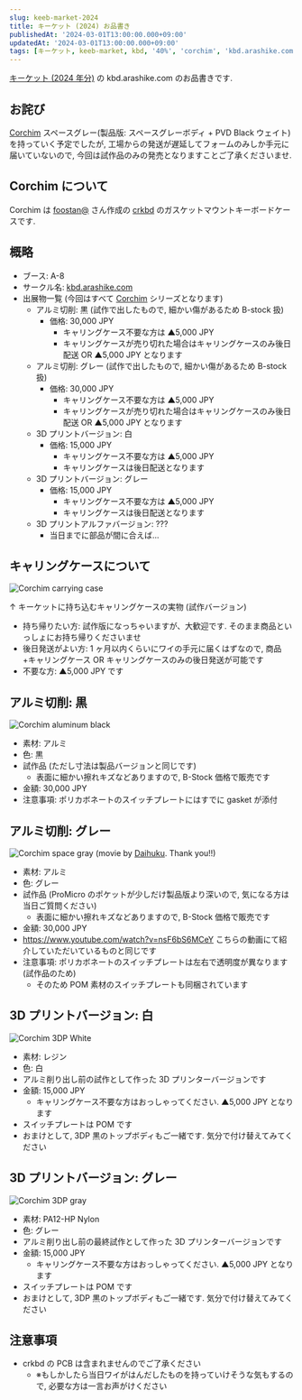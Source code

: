 ```yaml
---
slug: keeb-market-2024
title: キーケット (2024) お品書き
publishedAt: '2024-03-01T13:00:00.000+09:00'
updatedAt: '2024-03-01T13:00:00.000+09:00'
tags: [キーケット, keeb-market, kbd, '40%', 'corchim', 'kbd.arashike.com']
---
```


[キーケット (2024 年分)](https://keeb-market.jp/) の kbd.arashike.com のお品書きです.

## お詫び

[Corchim](https://kbd.arashike.com/corchim) スペースグレー(製品版: スペースグレーボディ + PVD Black ウェイト) を持っていく予定でしたが,
工場からの発送が遅延してフォームのみしか手元に届いていないので, 今回は試作品のみの発売となりますことご了承くださいませ.

## Corchim について

Corchim は [foostan@](https://twitter.com/foostan) さん作成の [crkbd](https://github.com/foostan/crkbd) のガスケットマウントキーボードケースです.

## 概略

- ブース: A-8
- サークル名: [kbd.arashike.com](https://kbd.arashike.com)
- 出展物一覧 (今回はすべて [Corchim](https://kbd.arashike.com/corchim) シリーズとなります)
  - アルミ切削: 黒 (試作で出したもので, 細かい傷があるため B-stock 扱)
    - 価格: 30,000 JPY
      - キャリングケース不要な方は ▲5,000 JPY
      - キャリングケースが売り切れた場合はキャリングケースのみ後日配送 OR ▲5,000 JPY となります
  - アルミ切削: グレー (試作で出したもので, 細かい傷があるため B-stock 扱)
    - 価格: 30,000 JPY
      - キャリングケース不要な方は ▲5,000 JPY
      - キャリングケースが売り切れた場合はキャリングケースのみ後日配送 OR ▲5,000 JPY となります
  - 3D プリントバージョン: 白
    - 価格: 15,000 JPY
      - キャリングケース不要な方は ▲5,000 JPY
      - キャリングケースは後日配送となります
  - 3D プリントバージョン: グレー
    - 価格: 15,000 JPY
      - キャリングケース不要な方は ▲5,000 JPY
      - キャリングケースは後日配送となります
  - 3D プリントアルファバージョン: ???
    - 当日までに部品が間に合えば...

## キャリングケースについて

![Corchim carrying case](./carrying-case.jpg)

↑ キーケットに持ち込むキャリングケースの実物 (試作バージョン)

- 持ち帰りたい方: 試作版になっちゃいますが、大歓迎です. そのまま商品といっしょにお持ち帰りくださいませ
- 後日発送がよい方: 1 ヶ月以内くらいにワイの手元に届くはずなので, 商品+キャリングケース OR キャリングケースのみの後日発送が可能です
- 不要な方: ▲5,000 JPY です

## アルミ切削: 黒

![Corchim aluminum black](./aluminum-black.jpg)

- 素材: アルミ
- 色: 黒
- 試作品 (ただし寸法は製品バージョンと同じです)
  - 表面に細かい擦れキズなどありますので, B-Stock 価格で販売です
- 金額: 30,000 JPY
- 注意事項: ポリカボネートのスイッチプレートにはすでに gasket が添付

## アルミ切削: グレー

![Corchim space gray](./photo-by-daihuku.png) (movie by [Daihuku](https://twitter.com/Daihuku0015). Thank you!!)

- 素材: アルミ
- 色: グレー
- 試作品 (ProMicro のポケットが少しだけ製品版より深いので, 気になる方は当日ご質問ください)
  - 表面に細かい擦れキズなどありますので, B-Stock 価格で販売です
- 金額: 30,000 JPY
- https://www.youtube.com/watch?v=nsF6bS6MCeY こちらの動画にて紹介していただいているものと同じです
- 注意事項: ポリカボネートのスイッチプレートは左右で透明度が異なります (試作品のため)
  - そのため POM 素材のスイッチプレートも同梱されています

## 3D プリントバージョン: 白

![Corchim 3DP White](./3dp-white.jpg)

- 素材: レジン
- 色: 白
- アルミ削り出し前の試作として作った 3D プリンターバージョンです
- 金額: 15,000 JPY
  - キャリングケース不要な方はおっしゃってください. ▲5,000 JPY となります
- スイッチプレートは POM です
- おまけとして, 3DP 黒のトップボディもご一緒です. 気分で付け替えてみてください

## 3D プリントバージョン: グレー

![Corchim 3DP gray](./3dp-gray.jpg)

- 素材: PA12-HP Nylon
- 色: グレー
- アルミ削り出し前の最終試作として作った 3D プリンターバージョンです
- 金額: 15,000 JPY
  - キャリングケース不要な方はおっしゃってください. ▲5,000 JPY となります
- スイッチプレートは POM です
- おまけとして, 3DP 黒のトップボディもご一緒です. 気分で付け替えてみてください

## 注意事項

- crkbd の PCB は含まれませんのでご了承ください
  - ※もしかしたら当日ワイがはんだしたものを持っていけそうな気もするので, 必要な方は一言お声がけください
